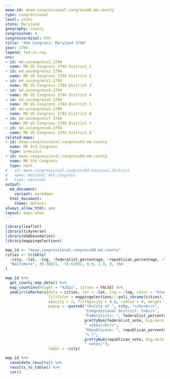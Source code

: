 ```yaml
---
meae-id: meae.congressional.congress04.md.county
type: congressional
level: state
state: Maryland
geography: county
congressnum: 4
congressordinal: 4th
title: '4th Congress: Maryland 1794'
year: 1794
legend: fed-vs-rep
nnv:
- id: md.uscongress1.1794
  name: MD US Congress 1794 District 1
- id: md.uscongress2.1794
  name: MD US Congress 1794 District 2
- id: md.uscongress3.1794
  name: MD US Congress 1794 District 3
- id: md.uscongress4.1794
  name: MD US Congress 1794 District 4
- id: md.uscongress5.1794
  name: MD US Congress 1794 District 5
- id: md.uscongress6.1794
  name: MD US Congress 1794 District 6
- id: md.uscongress7.1794
  name: MD US Congress 1794 District 7
- id: md.uscongress8.1794
  name: MD US Congress 1794 District 8
related-maps:
- id: meae.congressional.congress03.md.county
  name: MD 3rd Congress
  type: previous
- id: meae.congressional.congress05.md.county
  name: MD 5th Congress
  type: next
# - id: meae.congressional.congress04.national.district
#   name: National 4th Congress
#   type: national
output:
  md_document:
    variant: markdown
  html_document:
    theme: default
always_allow_html: yes
layout: maps-show
---
```


```r
library(leaflet)
library(tidyverse)
library(USAboundaries)
library(mappingelections)

map_id <- "meae.congressional.congress04.md.county"
cities <- tribble(
  ~city, ~lat, ~lng, ~federalist_percentage, ~republican_percentage, ~federalist_vote, ~republican_vote,
  "Baltimore", 39.30021, -76.61052, 0.0, 1.0, 0, 160
)
```

<div class="map">

```r
map_id %>%
  get_county_map_data() %>%
  map_counties(height = "425px", cities = FALSE) %>% 
  addCircleMarkers(data = cities, lat = ~lat, lng = ~lng, color = "black",
                   fillColor = mappingelections:::poli_chrome(cities),
                   opacity = 1, fillOpacity = 0.8, radius = 8, weight = 3,
                   popup = ~paste0("<b>City of ", city, "</b><br/>",
                                   "Congressional District: 5<br/>",
                                   "Federalists: ", federalist_percentage * 100, "% (", 
                                   prettyNum(federalist_vote, big.mark = ","), 
                                   " votes)<br/>",
                                   "Republicans: ", republican_percentage * 100,
                                   "% (", 
                                   prettyNum(republican_vote, big.mark = ","),
                                   " votes)"),
                   label = ~city) 
```

</div>

<div class="results-table">

```r
map_id %>%
  candidate_results() %>%
  results_to_table() %>%
  cat()
```

</div>
